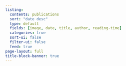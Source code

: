 ```yaml
---
listing:
  contents: publications
  sort: "date desc"
  type: default
  fields: [image, date, title, author, reading-time]
  categories: true
  sort-ui: false
  filter-ui: false
  feed: true
page-layout: full
title-block-banner: true
---
```

